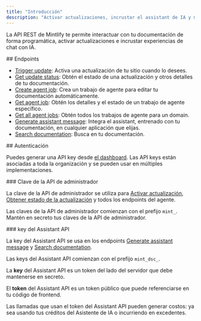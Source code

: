 ```yaml
---
title: "Introducción"
description: "Activar actualizaciones, incrustar el assistant de IA y más"
---
```


La API REST de Mintlify te permite interactuar con tu documentación de forma programática, activar actualizaciones e incrustar experiencias de chat con IA.

<div id="endpoints">
  ## Endpoints
</div>

* [Trigger update](/es/api-reference/update/trigger): Activa una actualización de tu sitio cuando lo desees.
* [Get update status](/es/api-reference/update/status): Obtén el estado de una actualización y otros detalles de tu documentación.
* [Create agent job](/es/api-reference/agent/create-agent-job): Crea un trabajo de agente para editar tu documentación automáticamente.
* [Get agent job](/es/api-reference/agent/get-agent-job): Obtén los detalles y el estado de un trabajo de agente específico.
* [Get all agent jobs](/es/api-reference/agent/get-all-jobs): Obtén todos los trabajos de agente para un domain.
* [Generate assistant message](/es/api-reference/assistant/create-assistant-message): Integra el assistant, entrenado con tu documentación, en cualquier aplicación que elijas.
* [Search documentation](/es/api-reference/assistant/search): Busca en tu documentación.

<div id="authentication">
  ## Autenticación
</div>

Puedes generar una API key desde [el dashboard](https://dashboard.mintlify.com/settings/organization/api-keys). Las API keys están asociadas a toda la organización y se pueden usar en múltiples implementaciones.

<div id="admin-api-key">
  ### Clave de la API de administrador
</div>

La clave de la API de administrador se utiliza para [Activar actualización](/es/api-reference/update/trigger), [Obtener estado de la actualización](/es/api-reference/update/status) y todos los endpoints del agente.

Las claves de la API de administrador comienzan con el prefijo `mint_`. Mantén en secreto tus claves de la API de administrador.

<div id="assistant-api-key">
  ### key del Assistant API
</div>

La key del Assistant API se usa en los endpoints [Generate assistant message](/es/api-reference/assistant/create-assistant-message) y [Search documentation](/es/api-reference/assistant/search).

Las keys del Assistant API comienzan con el prefijo `mint_dsc_`.

La **key** del Assistant API es un token del lado del servidor que debe mantenerse en secreto.

El **token** del Assistant API es un token público que puede referenciarse en tu código de frontend.

<Note>
  Las llamadas que usan el token del Assistant API pueden generar costos: ya sea usando tus créditos del Asistente de IA o incurriendo en excedentes.
</Note>
